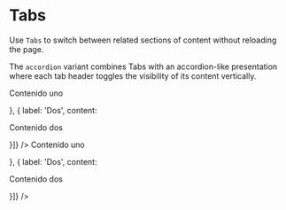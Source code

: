 
<Meta title="Atoms/Tabs" of={Tabs} />

# Tabs

Use `Tabs` to switch between related sections of content without reloading the page.

The `accordion` variant combines Tabs with an accordion-like presentation where each tab header toggles the visibility of its content vertically.

<Canvas>
  <Story name="Ejemplo">
    <Tabs items={[{ label: 'Uno', content: <p>Contenido uno</p> }, { label: 'Dos', content: <p>Contenido dos</p> }]} />
  </Story>
</Canvas>

<Canvas>
  <Story name="Accordion">
    <Tabs variant="accordion" orientation="vertical" items={[{ label: 'Uno', content: <p>Contenido uno</p> }, { label: 'Dos', content: <p>Contenido dos</p> }]} />
  </Story>
</Canvas>

<ArgsTable of={Tabs} />
